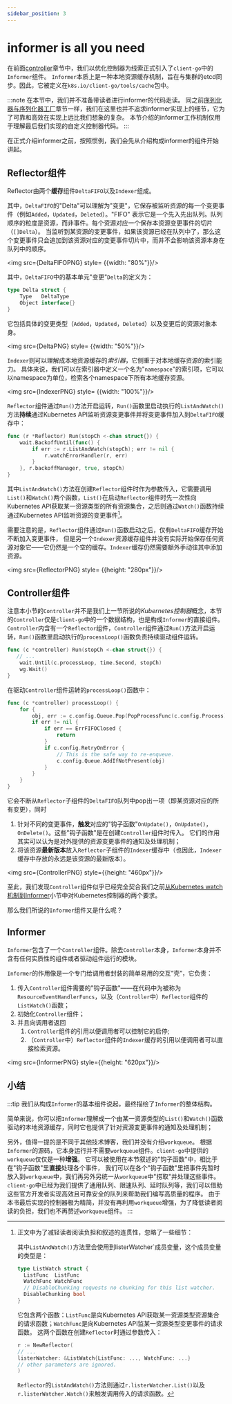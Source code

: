 ```yaml
---
sidebar_position: 3
---
```




# informer is all you need

在前面[controller](./controller)章节中，我们以优化控制器为线索正式引入了`client-go`中的`Informer`组件。
`Informer`本质上是一种本地资源缓存机制，旨在与集群的etcd同步。因此，它被定义在`k8s.io/client-go/tools/cache`包中。

:::note
在本节中，我们并不准备带读者进行informer的代码走读。
同之前[序列化器与序列化器工厂](../apimachinery/serializer)章节一样，我们在这里也并不追求informer实现上的细节，它为了可靠和高效在实现上远比我们想象的复杂。
本节介绍的informer工作机制仅用于理解最后我们实现的自定义控制器代码。
:::

在正式介绍informer之前，按照惯例，我们会先从介绍构成informer的组件开始讲起。

## Reflector组件

Reflector由两个**缓存**组件`DeltaFIFO`以及`Indexer`组成。

其中，`DeltaFIFO`的"Delta"可以理解为"变更"，它保存被监听资源的每一个变更事件（例如`Added`，`Updated`，`Deleted`）。"FIFO" 表示它是一个先入先出队列。队列顺序的粒度是资源，而非事件。每个资源对应一个保存本资源变更事件的切片（`[]Delta`）。
当监听到某资源的变更事件，如果该资源已经在队列中了，那么这个变更事件只会追加到该资源对应的变更事件切片中，而并不会影响该资源本身在队列中的顺序。

<img src={DeltaFIFOPNG} style= {{width: "80%"}}/>

其中，`DeltaFIFO`中的基本单元"变更"`Delta`的定义为：
```go title="k8s.io/client-go/tools/cache/delta_fifo.go"
type Delta struct {
	Type   DeltaType
	Object interface{}
}
```
它包括具体的变更类型（`Added`，`Updated`，`Deleted`）以及变更后的资源对象本身。

<img src={DeltaPNG}  style= {{width: "50%"}}/>


`Indexer`则可以理解成本地资源缓存的*索引器*，它侧重于对本地缓存资源的索引能力。
具体来说，我们可以在索引器中定义一个名为"`namespace`"的索引项，它可以以namespace为单位，检索各个namespace下所有本地缓存资源。


<img src={IndexerPNG} style= {{width: "100%"}}/>

`Reflector`组件通过`Run()`方法开启运转，`Run()`函数里启动执行的`ListAndWatch()`方法**持续**通过Kubernetes API监听资源变更事件并将变更事件加入到`DeltaFIFO`缓存中：
```go title="k8s.io/client-go/tools/cache/reflector.go"
func (r *Reflector) Run(stopCh <-chan struct{}) {
	wait.BackoffUntil(func() {
		if err := r.ListAndWatch(stopCh); err != nil {
			r.watchErrorHandler(r, err)
		}
	}, r.backoffManager, true, stopCh)
}
```
其中`ListAndWatch()`方法在创建`Reflector`组件时作为参数传入，它需要调用`List()`和`Watch()`两个函数，`List()`在启动`Reflector`组件时先一次性向Kubernetes API获取某一资源类型的所有资源集合，之后则通过`Watch()`函数持续通过Kubernetes API监听资源的变更事件[^1]。

需要注意的是，`Reflector`组件通过`Run()`函数启动之后，仅有`DeltaFIFO`缓存开始不断加入变更事件，
但是另一个`Indexer`资源缓存组件并没有实际开始保存任何资源对象它——它仍然是一个空的缓存。`Indexer`缓存仍然需要额外手动往其中添加资源。

<img src={ReflectorPNG} style= {{height: "280px"}}/>

## Controller组件

注意本小节的`Controller`并不是我们上一节所说的*Kubernetes控制器*概念，本节的`Controller`仅是`client-go`中的一个数据结构，也是构成`Informer`的直接组件。
`Controller`内含有一个`Reflector`组件，`Controller`组件通过`Run()`方法开启运转，`Run()`函数里启动执行的`processLoop()`函数负责持续驱动组件运转。
```go title="k8s.io/client-go/tools/cache/controller.go"
func (c *controller) Run(stopCh <-chan struct{}) {
   // ...
	wait.Until(c.processLoop, time.Second, stopCh)
	wg.Wait()
}
```
在驱动`Controller`组件运转的`processLoop()`函数中：
```go
func (c *controller) processLoop() {
	for {
		obj, err := c.config.Queue.Pop(PopProcessFunc(c.config.Process))
		if err != nil {
			if err == ErrFIFOClosed {
				return
			}
			if c.config.RetryOnError {
				// This is the safe way to re-enqueue.
				c.config.Queue.AddIfNotPresent(obj)
			}
		}
	}
}
```
它会不断从`Reflector`子组件的`DeltaFIFO`队列中pop出一项（即某资源对应的所有变更），同时
1. 针对不同的变更事件，**触发**对应的"钩子函数"`OnUpdate()`，`OnUpdate()`，`OnDelete()`。这些"钩子函数"是在创建`Controller`组件时传入。
   它们的作用其实可以认为是对外提供的资源变更事件的通知及处理机制；
2. 将该资源**最新版本**放入`Reflector`子组件的`Indexer`缓存中（也因此，`Indexer`缓存中存放的永远是该资源的最新版本）。

<img src={ControllerPNG} style={{height: "460px"}}/>

至此，我们发现`Controller`组件似乎已经完全契合我们之前[从Kubernetes watch机制到Informer](./controller#从kubernetes-watch机制到informer)小节中对Kubernetes控制器的两个要求。

那么我们所说的`Informer`组件又是什么呢？


## Informer

`Informer`包含了一个`Controller`组件。除去`Controller`本身，`Informer`本身并不含有任何实质性的组件或者驱动组件运行的模块。



`Informer`的作用像是一个专门给调用者封装的简单易用的交互”壳”，它负责：

1. 传入`Controller`组件需要的"钩子函数"——在代码中为被称为`ResourceEventHandlerFuncs`，以及（`Controller`中）`Reflector`组件的`ListWatch()`函数；
2. 初始化`Controller`组件；
3. 并且向调用者返回
    1.  `Controller`组件的引用以便调用者可以控制它的启停;
    2. （`Controller`中）`Reflector`组件的`Indexer`缓存的引用以便调用者可以直接检索资源。



<img src={InformerPNG} style={{height: "620px"}}/>

## 小结

:::tip
我们从构成`Informer`的基本组件说起，最终描绘了`Informer`的整体结构。

简单来说，你可以把`Informer`理解成一个由某一资源类型的`List()`和`Watch()`函数驱动的本地资源缓存，同时它也提供了针对资源变更事件的通知及处理机制；

另外，值得一提的是不同于其他技术博客，我们并没有介绍`workqueue`。
根据`Informer`的源码，它本身运行并不需要`workqueue`组件。`client-go`中提供的`workqueue`仅仅是一种**增强**。
它可以被使用在本节叙述的"钩子函数"中，相比于在"钩子函数"里**直接**处理各个事件，
我们可以在各个"钩子函数"里把事件先暂时放入到`workqueue`中，我们再另外另统一从`workqueue`中"捞取"并处理这些事件。
`client-go`中已经为我们提供了通用队列、限速队列、延时队列等，我们可以借助这些官方开发者实现高效且可靠安全的队列来帮助我们编写高质量的程序。
由于本书最后实现的控制器极为精简，并没有再利用`workqueue`增强，为了降低读者阅读的负担，我们也不再赘述`workqueue`组件。
:::

[^1]: 正文中为了减轻读者阅读负担和叙述的连贯性，忽略了一些细节：

      其中`ListAndWatch()`方法里会使用到listerWatcher`成员变量，这个成员变量的类型是：

      ```go title="k8s.io/client-go/tools/cache/listwatch.go"
      type ListWatch struct {
      	ListFunc  ListFunc
      	WatchFunc WatchFunc
      	// DisableChunking requests no chunking for this list watcher.
      	DisableChunking bool
      }
      ```
      它包含两个函数：`ListFunc`是向Kubernetes API获取某一资源类型资源集合的请求函数；`WatchFunc`是向Kubernetes API监某一资源类型变更事件的请求函数。
      这两个函数在创建`Reflector`时通过参数传入：
      ```go
      r := NewReflector(
      // ...
      listerWatcher: &ListWatch{ListFunc: ..., WatchFunc: ...}
      // other parameters are ignored.
      )
      ```
      `Reflector`的`ListAndWatch()`方法则通过`r.listerWatcher.List()`以及`r.listerWatcher.Watch()`来触发调用传入的请求函数。


